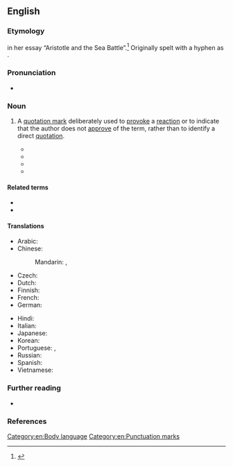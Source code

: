 ==English==
{{was wotd|2011|July|5}}

===Etymology===
{{coinage|en|G. E. M. Ascombe|in=1956|nat=British|occ=analytic philosopher}} in her essay “Aristotle and the Sea Battle”.<ref>{{cite-journal|author=G. E. M. Anscombe|authorlink=G. E. M. Anscombe|title=Aristotle and the Sea Battle|url=https://academic.oup.com/mind/article-abstract/65/1/1/944096|editors=Gilbert Ryle; F.  C. Bartlett; C.  D. Broad|journal=Mind|volume=65|issue=1|location=Edinburgh|publisher=T. Nelson & Sons|month=January|year=1956|page=3|doi=10.1093/mind/65.1.1|jstor=2251218|text=The ‘scare-quotes’ are mine; Aristotle is not overtly discussing the ''expression'' “whichever happens”.}}</ref> Originally spelt with a hyphen as {{m|en||scare-quotes}}.

{{etystub|en}}

===Pronunciation===
* {{audio|en|en-au-scare quote.ogg|Audio (AU)}}

===Noun===
{{examples|examples={{usex|en|Their '''"good solution"''' caused only more problems.}}}}
{{en-noun}}

# {{lb|en|chiefly|in the plural}} A [[quotation mark]] deliberately used to [[provoke]] a [[reaction]] or to indicate that the author does not [[approve]] of the term, rather than to identify a direct [[quotation]]. {{defdate|from 1956}}
#: {{syn|en|shudder quote|sneer quotes}}
#* {{quote-journal|en|title=The Retreat From Inquiry and Knowledge in Special Education.|journal=Journal of Special Education|date=Jan 1, 2001|passage=One other important figure in postmodern thought is Richard Rorty, who might be characterized as master of the '''scare quote'''}}
#* {{quote-book|en|title=What's Wrong with Contemporary Art?|author=P Timms|year=2004|passage=He is inordinately fond of the '''scare quote''', a sign that he is not really sure of what he's talking about.}}
#* {{quote-journal|en|title=Where Hairsplitting Can Become High Drama|work=New York Sun|date=Sep 6, 2006|passage=An incidental pleasure is his witty mastery of the '''scare quote''' and the square bracket.}}
#* {{quote-journal|en|title=Friendship and the grounds of reasons|author=D Jeske|year=2008|journal=papyrus.bib.umontreal.ca|passage=I put the relevant pronouns in '''scare quote''' because Bundy’s interviewers succeeded in getting Bundy to talk about his crimes only by allowing him to describe them in the third person}}

====Related terms====
* {{l|en|air quote}}
* {{l|en|quote unquote}}

====Translations====
{{trans-top|quotation mark used to provoke reaction}}
* Arabic: {{t-needed|ar}}
* Chinese:
*: Mandarin: {{qualifier|no equivalent exists; translation given for "quotation marks"}} {{t+|cmn|引號}}, {{t+|cmn|引号|tr=yǐnhào}}
* Czech: {{t-needed|cs}}
* Dutch: {{t-needed|nl}}
* Finnish: {{t|fi|[[ironinen]] [[lainausmerkki]]}}
* French: {{t|fr|[[guillemet]] [[ironique]]|m}}
* German: {{t|de|[[ironisch]]es [[Anführungszeichen]]|n}}
{{trans-mid}}
* Hindi: {{t-needed|hi}}
* Italian: {{t|it|virgolette ironiche|f-p}}
* Japanese: {{t-needed|ja}}
* Korean: {{t-needed|ko}}
* Portuguese: {{t|pt|aspas irónicas|f-p}} {{qualifier|Portugal}}, {{t|pt|aspas irônicas|f-p}} {{qualifier|Brazil}}
* Russian: {{t-needed|ru}}
* Spanish: {{t|es|cita de miedo|f}}
* Vietnamese: {{t-needed|vi}}
{{trans-bottom}}

===Further reading===
* {{pedia|Scare quotes}}

===References===
{{reflist}}

[[Category:en:Body language]]
[[Category:en:Punctuation marks]]